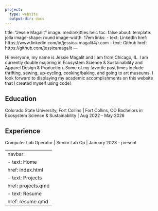 ```yaml
---
project:
  type: website
  output-dir: docs
---
```


title: "Jessie Magalit"
image: media/kitties.heic
toc: false
about:
  template: jolla
  image-shape: round
  image-width: 17em
  links:
    - text: LinkedIn
      href: https://www.linkedin.com/in/jessica-magalit4/r.com
    - text: Github
      href: https://github.com/jessicamagalit
---

Hi everyone, my name is Jessie Magalit and I am from Chicago, IL. I am currently double majoring in Ecosystem Science & Sustainability and Apparel Design & Production. Some of my favorite past times include thrifting, sewing, up-cycling, cooking/baking, and going to art museums. I look forward to displaying my academic accomplishments on this website that I created myself using code!

## Education

Colorado State University, Fort Collins | Fort Collins, CO
Bachelors in Ecosystem Science & Sustainability | Aug 2022 - May 2026

## Experience

Computer Lab Operator | Senior Lab Op | January 2023 - present

---
navbar:
  - text: Home
    href: index.html
  - text: Projects
    href: projects.qmd
  - text: Resume
    href: resume.qmd
---
